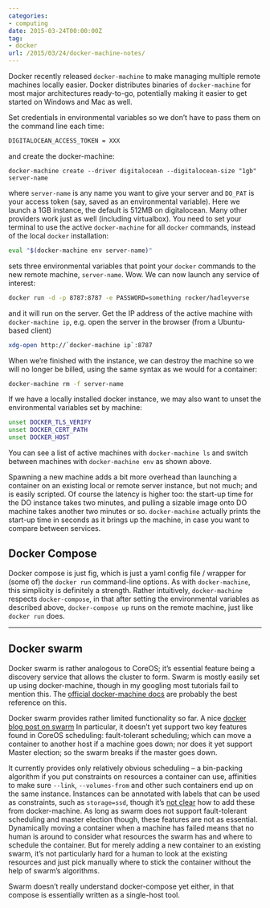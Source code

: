 ```yaml
---
categories:
- computing
date: 2015-03-24T00:00:00Z
tag:
- docker
url: /2015/03/24/docker-machine-notes/
---
```


Docker recently released `docker-machine` to make managing multiple remote machines locally easier. Docker distributes binaries of `docker-machine` for most major architectures ready-to-go, potentially making it easier to get started on Windows and Mac as well. 

Set credentials in environmental variables so we don't have to pass them
on the command line each time:

```bash
DIGITALOCEAN_ACCESS_TOKEN = XXX
```

and create the docker-machine: 

```
docker-machine create --driver digitalocean --digitalocean-size "1gb" server-name
```

where `server-name` is any name you want to give your server and `DO_PAT` is your access token (say, saved as an environmental variable). Here we launch a 1GB instance, the default is 512MB on digitalocean.  Many other providers work just as well (including virtualbox). You need to set your terminal to use the active `docker-machine` for all `docker` commands, instead of the local `docker` installation:

```bash
eval "$(docker-machine env server-name)"
```

sets three environmental variables that point your `docker` commands to the new remote machine, `server-name`.  Wow.  We can now launch any service of interest:

```bash
docker run -d -p 8787:8787 -e PASSWORD=something rocker/hadleyverse
```

and it will run on the server.  Get the IP address of the active machine with `docker-machine ip`, e.g. open the server in the browser (from a Ubuntu-based client)

```bash
xdg-open http://`docker-machine ip`:8787
```

When we're finished with the instance, we can destroy the machine so we will no longer be billed, using the same syntax as we would for a container: 

```bash
docker-machine rm -f server-name
```

If we have a locally installed docker instance, we may also want to unset the environmental variables set by machine:

```bash
unset DOCKER_TLS_VERIFY
unset DOCKER_CERT_PATH
unset DOCKER_HOST
```

You can see a list of active machines with `docker-machine ls` and switch between machines with `docker-machine env` as shown above. 

Spawning a new machine adds a bit more overhead than launching a container on an existing local or remote server instance, but not much; and is easily scripted. Of course the latency is higher too: the start-up time for the DO instance takes two minutes, and pulling a sizable image onto DO machine takes another two minutes or so.  `docker-machine` actually prints the start-up time in seconds as it brings up the machine, in case you want to compare between services. 


## Docker Compose

Docker compose is just fig, which is just a yaml config file / wrapper for (some of) the `docker run` command-line options. As with `docker-machine`, this simplicity is definitely a strength.  Rather intuitively, `docker-machine` respects `docker-compose`, in that after setting the environmental variables as described above, `docker-compose up` runs on the remote machine, just like `docker run` does.  


-------------

## Docker swarm

Docker swarm is rather analogous to CoreOS; it's essential feature being a discovery service that allows the cluster to form.  Swarm is mostly easily set up using docker-machine, though in my googling most tutorials fail to mention this. The [official docker-machine docs](https://docs.docker.com/machine/#using-docker-machine-with-docker-swarm) are probably the best reference on this.

Docker swarm provides rather limited functionality so far. A nice [docker blog post on swarm](http://blog.docker.com/2015/02/scaling-docker-with-swarm/)  In particular, it doesn't yet support two key features found in CoreOS scheduling: fault-tolerant scheduling; which can move a container to another host if a machine goes down; nor does it yet support Master election; so the swarm breaks if the master goes down.

It currently provides only relatively obvious scheduling -- a bin-packing algorithm if you put constraints on resources a container can use, affinities to make sure `--link`, `--volumes-from` and other such containers end up on the same instance.  Instances can be annotated with labels that can be used as constraints, such as `storage=ssd`, though it's [not clear](https://github.com/docker/machine/issues/1002) how to add these from docker-machine.  As long as swarm does not support fault-tolerant scheduling and master election though, these features are not as essential. Dynamically moving a container when a machine has failed means that no human is around to consider what resources the swarm has and where to schedule the container.  But for merely adding a new container to an existing swarm, it's not particularly hard for a human to look at the existing resources and just pick manually where to stick the container without the help of swarm's algorithms. 

Swarm doesn't really understand docker-compose yet either, in that compose is essentially written as a single-host tool.






